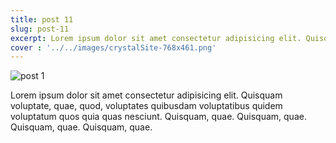 ```yaml
---
title: post 11
slug: post-11
excerpt: Lorem ipsum dolor sit amet consectetur adipisicing elit. Quisquam voluptate, quae, quod, voluptates quibusdam voluptatibus quidem voluptatum quos quia quas nesciunt. Quisquam, quae. Quisquam, quae. Quisquam, quae. Quisquam, quae.
cover : '../../images/crystalSite-768x461.png'
---
```


<img src={showCaseImg.src} alt="post 1" />

Lorem ipsum dolor sit amet consectetur adipisicing elit. Quisquam voluptate, quae, quod, voluptates quibusdam voluptatibus quidem voluptatum quos quia quas nesciunt. Quisquam, quae. Quisquam, quae. Quisquam, quae. Quisquam, quae.